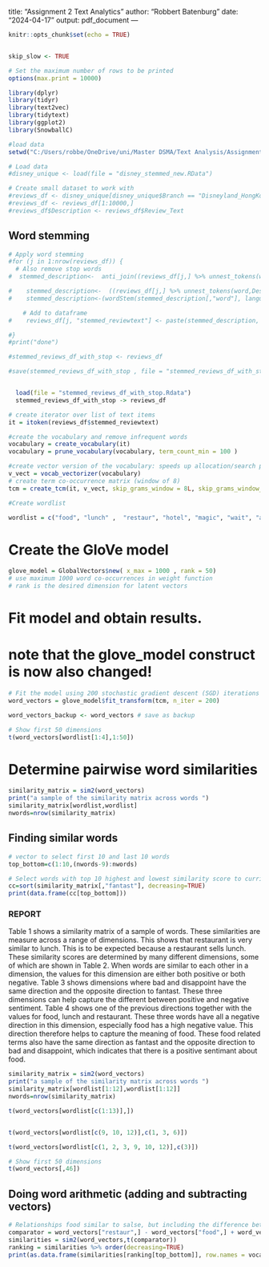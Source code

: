 title: "Assignment 2 Text Analytics"
author: "Robbert Batenburg"
date: "2024-04-17"
output: pdf_document
---

```{r setup, include=FALSE}
knitr::opts_chunk$set(echo = TRUE)


skip_slow <- TRUE

# Set the maximum number of rows to be printed
options(max.print = 10000)

library(dplyr)
library(tidyr)
library(text2vec)
library(tidytext)
library(ggplot2)
library(SnowballC)

```

```{r data}
#load data
setwd("C:/Users/robbe/OneDrive/uni/Master DSMA/Text Analysis/Assignment 2 RMarkdown")

# Load data
#disney_unique <- load(file = "disney_stemmed_new.RData")
```


```{r}

# Create small dataset to work with
#reviews_df <- disney_unique[disney_unique$Branch == "Disneyland_HongKong",]
#reviews_df <- reviews_df[1:10000,]
#reviews_df$Description <- reviews_df$Review_Text

```

## Word stemming

```{r , echo=FALSE, message=FALSE}

# Apply word stemming
#for (j in 1:nrow(reviews_df)) {
  # Also remove stop words
#  stemmed_description<-  anti_join((reviews_df[j,] %>% unnest_tokens(word,Description, drop=FALSE,to_lower=TRUE) ),stop_words)

#    stemmed_description<-  ((reviews_df[j,] %>% unnest_tokens(word,Description, drop=FALSE,to_lower=TRUE) ))
#    stemmed_description<-(wordStem(stemmed_description[,"word"], language = "porter"))

    # Add to dataframe
#    reviews_df[j, "stemmed_reviewtext"] <- paste(stemmed_description, collapse = " ")

#}
#print("done")

#stemmed_reviews_df_with_stop <- reviews_df

#save(stemmed_reviews_df_with_stop , file = "stemmed_reviews_df_with_stop.Rdata")


  load(file = "stemmed_reviews_df_with_stop.Rdata")
  stemmed_reviews_df_with_stop -> reviews_df

```


```{r}
# create iterator over list of text items
it = itoken(reviews_df$stemmed_reviewtext)

#create the vocabulary and remove infrequent words
vocabulary = create_vocabulary(it)
vocabulary = prune_vocabulary(vocabulary, term_count_min = 100 )

#create vector version of the vocabulary: speeds up allocation/search process
v_vect = vocab_vectorizer(vocabulary)
# create term co-occurrence matrix (window of 8)
tcm = create_tcm(it, v_vect, skip_grams_window = 8L, skip_grams_window_context = "symmetric", weights = rep(1,8) ) 
```


```{r}
#Create wordlist

wordlist = c("food", "lunch" ,  "restaur", "hotel", "magic", "wait", "attract", "parad", "bad", "disappoint", "ride", "fantast", "children")

```


# Create the GloVe model

```{r}

glove_model = GlobalVectors$new( x_max = 1000 , rank = 50) 
# use maximum 1000 word co-occurrences in weight function
# rank is the desired dimension for latent vectors
```


# Fit model and obtain results.

# note that the glove_model construct is now also changed!

```{r}
# Fit the model using 200 stochastic gradient descent (SGD) iterations
word_vectors = glove_model$fit_transform(tcm, n_iter = 200)

word_vectors_backup <- word_vectors # save as backup

```


```{r}

# Show first 50 dimensions
t(word_vectors[wordlist[1:4],1:50])

```


# Determine pairwise word similarities

```{r}

similarity_matrix = sim2(word_vectors)
print("a sample of the similarity matrix across words ")
similarity_matrix[wordlist,wordlist]
nwords=nrow(similarity_matrix)

```


## Finding similar words

```{r}
# vector to select first 10 and last 10 words
top_bottom=c(1:10,(nwords-9):nwords)
```

```{r}
# Select words with top 10 highest and lowest similarity score to curri
cc=sort(similarity_matrix[,"fantast"], decreasing=TRUE)
print(data.frame(cc[top_bottom]))

```







### REPORT

Table 1 shows a similarity matrix of a sample of words. These similarities are measure across a range of dimensions. This shows that restaurant is very similar to lunch.
This is to be expected because a restaurant sells lunch. These similarity scores are determined by many different dimensions, some of which are shown in Table 2. 
When words are similar to each other in a dimension, the values for this dimension are either both positive or both negative. 
Table 3 shows dimensions where bad and disappoint have the same direction and the opposite direction to fantast. 
These three dimensions can help capture the different between positive and negative sentiment. 
Table 4 shows one of the previous directions together with the values for food, lunch and restaurant. 
These three words have all a negative direction in this dimension, especially food has a high negative value. 
This direction therefore helps to capture the meaning of food. These food related terms also have the same direction as fantast and the opposite direction to bad and disappoint, 
which indicates that there is a positive sentimant about food.

```{r}

similarity_matrix = sim2(word_vectors)
print("a sample of the similarity matrix across words ")
similarity_matrix[wordlist[1:12],wordlist[1:12]]
nwords=nrow(similarity_matrix)
```


```{r}
t(word_vectors[wordlist[c(1:13)],])


t(word_vectors[wordlist[c(9, 10, 12)],c(1, 3, 6)])

t(word_vectors[wordlist[c(1, 2, 3, 9, 10, 12)],c(3)])
```

```{r}

# Show first 50 dimensions
t(word_vectors[,46])
```

## Doing word arithmetic (adding and subtracting vectors)

```{r}
# Relationships food similar to salse, but including the difference between thai and indian
comparator = word_vectors["restaur",] - word_vectors["food",] + word_vectors["ride",] 
similarities = sim2(word_vectors,t(comparator))
ranking = similarities %>% order(decreasing=TRUE)
print(as.data.frame(similarities[ranking[top_bottom]], row.names = vocabulary$term[ranking[top_bottom]]))
```